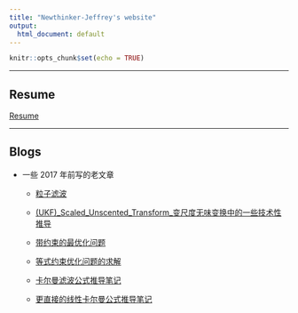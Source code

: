 ```yaml
---
title: "Newthinker-Jeffrey's website"
output:
  html_document: default
---
```


```r
knitr::opts_chunk$set(echo = TRUE)
```

--------

## Resume

[Resume](https://newthinker-jeffrey.github.io/resume.html)

-----------

## Blogs


- 一些 2017 年前写的老文章

    - [粒子滤波](https://newthinker-jeffrey.github.io/old_articles_before_2017/粒子滤波.html)
    
    - [(UKF)_Scaled_Unscented_Transform_变尺度无味变换中的一些技术性推导](https://newthinker-jeffrey.github.io/old_articles_before_2017/(UKF)_Scaled_Unscented_Transform_变尺度无味变换中的一些技术性推导.html)
    
    - [带约束的最优化问题](https://newthinker-jeffrey.github.io/old_articles_before_2017/带约束的最优化问题.html)

    - [等式约束优化问题的求解](https://newthinker-jeffrey.github.io/old_articles_before_2017/等式约束优化问题的求解.html)

    - [卡尔曼滤波公式推导笔记](https://newthinker-jeffrey.github.io/old_articles_before_2017/卡尔曼滤波公式推导笔记.html)

    - [更直接的线性卡尔曼公式推导笔记](https://newthinker-jeffrey.github.io/old_articles_before_2017/更直接的线性卡尔曼公式推导笔记.html)





